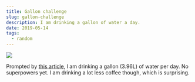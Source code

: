 ```yaml
---
title: Gallon challenge
slug: gallon-challenge
description: I am drinking a gallon of water a day.
date: 2019-05-14
tags:
  - random
---
```


![](h2o.png)

Prompted by [this article](https://www.outsideonline.com/2377851/water-gallon-challenge-month), I am drinking a gallon (3.96L) of water per day. No superpowers yet. I am drinking a lot less coffee though, which is surprising.